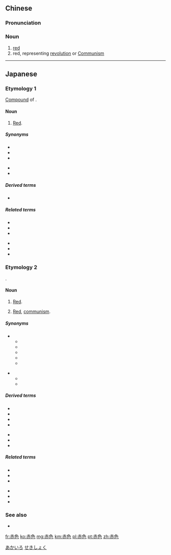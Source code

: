 ==Chinese==
{{zh-forms}}

===Pronunciation===
{{zh-pron
|m=chìsè
|h=pfs=chhak-set
|cat=n
}}

===Noun===
{{zh-noun}}

# [[red]]
# red, representing [[revolution]] or [[Communism]]

{{zh-cat|Colors}}

----

==Japanese==
{{wikipedia|赤|lang=ja}}

===Etymology 1===
{{ja-kanjitab|あか|いろ|yomi=kun}}
[[Appendix:Glossary#compound|Compound]] of {{compound|赤|tr1=aka|t1=red|色|tr2=iro|t2=color|lang=ja|sort=あかいろ}}.

====Noun====
{{ja-noun|あかいろ}}

# {{gloss|color}} [[red|Red]].

=====Synonyms=====
{{syn-top}}
* {{l|ja|赤|tr=aka}}
* {{l|ja|[[赤い]][[色]]|tr=akai iro}}
* {{l|ja|[[赤]][[の]][[色]]|tr=aka no iro}}
{{syn-mid}}
* {{l|ja|赤色#Etymology 2|赤色|tr=sekishoku}}
* {{l|ja|レッド|tr=reddo}}
{{syn-bottom}}

=====Derived terms=====
* {{l|ja|赤色の袍|tr=akairo no hō}}

=====Related terms=====
{{rel-top}}
* {{l|ja|色|tr=iro||color}}
* {{l|ja|紅色|tr=kurenaiiro||crimson}}
* {{l|ja|朱色|tr=shuiro||vermillion}}
{{rel-mid}}
* {{l|ja|朱色|tr=shushoku}}
* {{l|ja|紅色|tr=beniiro||crimson}}
* {{l|ja|丹色|tr=niiro||red, of the color of [[red lead]]}}
{{rel-bottom}}

===Etymology 2===
{{ja-kanjitab|せき|しょく|yomi=on}}
{{suffix|赤|tr1=seki|t1=red|色|tr2=shoku|t2=color|lang=ja|sort=せきしょく}}.

====Noun====
{{ja-noun|せきしょく}}

# {{gloss|color}} [[red|Red]].
# [[Red]], [[communism]].

=====Synonyms=====
{{syn-top}}
* {{sense|color}}
** {{l|ja|赤|tr=aka}}
** {{l|ja|[[赤い]][[色]]|tr=akai iro}}
** {{l|ja|赤色#Etymology 1|赤色|tr=akairo}}
** {{l|ja|[[赤]][[の]][[色]]|tr=aka no iro}}
** {{l|ja|レッド|tr=reddo}}
{{syn-mid}}
* {{sense|communism}}
** {{l|ja|赤|tr=aka}}
** {{l|ja|レッド|tr=reddo}}
{{syn-bottom}}

=====Derived terms=====
{{der-top}}
* {{l|ja|赤色巨星|tr=sekishoku kyosei||red giant}}
* {{l|ja|赤色組合|tr=sekishoku kumiai}}
* {{l|ja|赤色テロ|tr=sekishoku tero||Red Terror}}
* {{l|ja|赤色土|tr=sekishoku do||red earth}}
{{der-mid}}
* {{l|ja|赤色灯|tr=sekishoku tō||red lamp}}
* {{l|ja|赤色野鶏|tr=sekishoku yakei||Red Junglefowl}}
* {{l|ja|セキショクヤケイ|tr=sekishoku yakei||Red Junglefowl}}
{{der-bottom}}

=====Related terms=====
{{rel-top}}
* {{l|ja|色|tr=iro||color}}
* {{l|ja|紅色|tr=kurenai iro||crimson}}
* {{l|ja|朱色|tr=shuiro||vermillion}}
{{rel-mid}}
* {{l|ja|朱色|tr=shushoku}}
* {{l|ja|紅色|tr=beniiro||crimson}}
* {{l|ja|丹色|tr=niiro||red, of the color of [[red lead]]}}
{{rel-bottom}}

===See also===
{{table:colors/ja}}
* {{ja-r|赤い|あかい}}

[[Category:ja:Colors|あかいろ]]
[[Category:ja:Colors|せきしょく]]

[[fr:赤色]]
[[ko:赤色]]
[[mg:赤色]]
[[km:赤色]]
[[pl:赤色]]
[[pt:赤色]]
[[zh:赤色]]